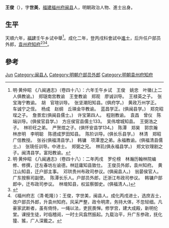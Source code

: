 {{Otheruses|other=名为王俊的其他人物|王俊}}

'''王俊'''（{{bd|？||？|catIdx=W王}}），字'''世美'''，[[福建|福建]][[福州府|福州府]][[闽县|闽县]]人，明朝政治人物、進士出身。

== 生平 ==
天順六年，[[福建|福建]]壬午乡试中舉<ref>明·黄仲昭 《八闽通志》（卷四十八）：六年壬午乡试　王俊　姚忠　叶徽(上二人俱教谕。)　郑璲南宫教谕　王奎教谕　郑观　廖诚训导。　王禄英之子。　张宝海宁教谕。　胡　官瑄训导。　张坚潮阳知县。(俱府学。)　黄政万州学正。　车诚宁之侄。　杨成　赵纲　丘瑛金华教谕。　蓝昌学正。(俱闽县学。)　郑克昭珵之子。　詹景宏(俱闽县儒士。)　许宝第四人。　程刚教谕。　袁昌　曾仪　陈端训导。(俱侯官县学。)　方庄侯官县儒士133。　吴伟增城知县。　王弼浩之子。　林玠旺之弟。　严贺煜之子。(俱怀安县学134。)　陈潭　郑昊　郭宗瀚　林彦明　李明聪　陈德成罗田知县。　陈阶训导。(俱长乐县学。)　林清　郑昭广信教授。　张谷(俱福清县学。)　韩镛　项潭澄之弟。永福教谕。(俱福清县儒士。)　张璄任训导。中进士。　郑弼之兄。　林玑(俱永福县学。)　郑文钦理剧之子。闽清县学。富阳教谕。</ref>。成化二年，登丙戌科會試中[[進士|進士]]，后升任户部员外郎，[[袁州府|袁州府]][[知府|知府]]<ref>明·黄仲昭 《八闽通志》（卷四十八）：二年丙戌　罗伦榜　林瀚历翰林院编修、修撰，迁左春坊左谕德。林廷庸知县致仕。　王俊员外郎，袁州知府。　黄江山知县，迁户部主事。　邓珙贵州布政司参议。(俱闽县人。)　翁晏侯官人。广东按察司副使。　陈潭长乐人。户部员外郎，迁浙江布政司参议。　韩镛户部郎中，迁布政司参议。　林堉知县，权监察御史。(俱福清人。)</ref><ref>{{cite web|title=《福州府志（清·乾隆）》选举四|url=http://www.fzdqw.com/ShowText.asp?ToBook=1411&index=96&|publisher=福州地情网|accessdate=2014-05-04|deadurl=yes|archiveurl=https://web.archive.org/web/20140504191714/http://www.fzdqw.com/ShowText.asp?ToBook=1411&index=96&|archivedate=2014-05-04}}</ref><ref>《福州府志（清·乾隆）》：王俊，字世美，闽县人。成化丙戌进士，选庶吉士，改户部员外郎，升袁州知府。风采严整，政令明肃，务持大体，不忽轻细。凡豪家武断者，虽有倚恃，一绳以法，吏民畏惮。修学宫，建大成殿，新明伦堂。课授生徒，时临稽阅，一时士风翕然振起。九载治平，升广东参政，抚化獞、猺，广人深戴之。</ref>。

== 參考 ==
{{reflist}}

{{start box}}
{{s-off}}
{{s-before|[[趙禎_(成化進士)|趙禎]]}}
{{s-title|明朝袁州府知府|1488年－1498年}}
{{s-after|[[童柷|童柷]]}}
{{end box}}

{{成化二年丙戌科殿試金榜}}

{{Authority control}}
{{DEFAULTSORT:Wang王}}
[[Category:王姓|Jun]]
[[Category:闽县人|Category:闽县人]]
[[Category:明朝户部员外郎|Category:明朝户部员外郎]]
[[Category:明朝袁州府知府|Category:明朝袁州府知府]]

{{明朝人物小作品}}